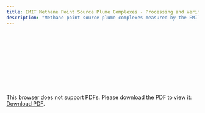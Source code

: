 ```yaml
---
title: EMIT Methane Point Source Plume Complexes - Processing and Verification Report
description: "Methane point source plume complexes measured by the EMIT imaging spectrometer on the International Space Station (ISS)"
---
```

<object data="./reports/emit-ch4plume-v1_Processing and Verification Report" type="application/pdf" width="1024px" height="1000px">
    <embed src="./reports/emit-ch4plume-v1_Processing and Verification Report.pdf">
        <p>This browser does not support PDFs. Please download the PDF to view it: <a href="./reports/casagfed-carbonflux-monthgrid-v3_Processing and Verification Report.pdf">Download PDF</a>.</p>
    </embed>
</object>